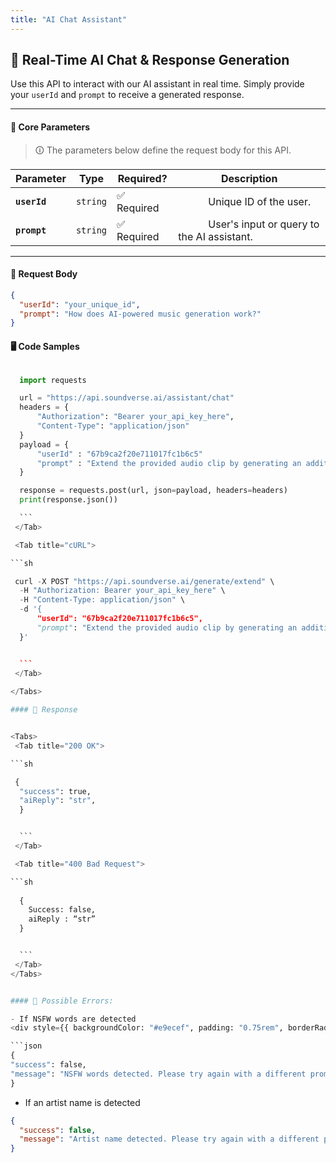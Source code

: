```yaml
---
title: "AI Chat Assistant"
---
```



## 💬 Real-Time AI Chat & Response Generation  
Use this API to interact with our AI assistant in real time. Simply provide your `userId` and `prompt` to receive a generated response.

---

#### 🔹 **Core Parameters**  
> 🛈 The parameters below define the request body for this API.

| Parameter  | Type      | Required? | Description |
|------------|----------|-----------|-------------|
| **`userId`**  | `string`  | ✅ Required |  &#x2003;&emsp;&emsp;Unique ID of the user. |
| **`prompt`**  | `string`  | ✅ Required |  &#x2003;&emsp;&emsp;User's input or query to the AI assistant. |

---

#### 📩 **Request Body**

<div style={{ backgroundColor: "#e9ecef", padding: "0.75rem", borderRadius: "0.3rem" }}>
  
```json
{
  "userId": "your_unique_id",
  "prompt": "How does AI-powered music generation work?"
}
```
</div>

#### 🖥️ Code Samples

<Tabs>
  <Tab title="Python">
  
  ```python

    import requests

    url = "https://api.soundverse.ai/assistant/chat"
    headers = {
        "Authorization": "Bearer your_api_key_here",
        "Content-Type": "application/json"
    }
    payload = {
        "userId" : "67b9ca2f20e711017fc1b6c5"
        "prompt" : "Extend the provided audio clip by generating an additional 45 seconds of music. Maintain the style and mood of the original piece while seamlessly continuing the composition.",
    }

    response = requests.post(url, json=payload, headers=headers)
    print(response.json())

    ```
   </Tab>

   <Tab title="cURL">
  
  ```sh

   curl -X POST "https://api.soundverse.ai/generate/extend" \
    -H "Authorization: Bearer your_api_key_here" \
    -H "Content-Type: application/json" \
    -d '{
        "userId": "67b9ca2f20e711017fc1b6c5",
        "prompt": "Extend the provided audio clip by generating an additional 45 seconds of music. Maintain the style and mood of the original piece while seamlessly continuing the composition."
    }'


    ```
   </Tab>
   
</Tabs>

#### 📌 Response


<Tabs>
   <Tab title="200 OK">
  
  ```sh

   {
    "success": true,
    "aiReply": "str",
    }


    ```
   </Tab>

   <Tab title="400 Bad Request">
  
  ```sh
      
    {
      Success: false,
      aiReply : “str”
    }


    ```
   </Tab>
</Tabs>


#### 🚫 Possible Errors:

- If NSFW words are detected  
<div style={{ backgroundColor: "#e9ecef", padding: "0.75rem", borderRadius: "0.3rem" }}>

```json
{
  "success": false,
  "message": "NSFW words detected. Please try again with a different prompt."
}
```
</div>

- If an artist name is detected  
<div style={{ backgroundColor: "#e9ecef", padding: "0.75rem", borderRadius: "0.3rem" }}>

```json
{
  "success": false,
  "message": "Artist name detected. Please try again with a different prompt."
}
```
</div>
